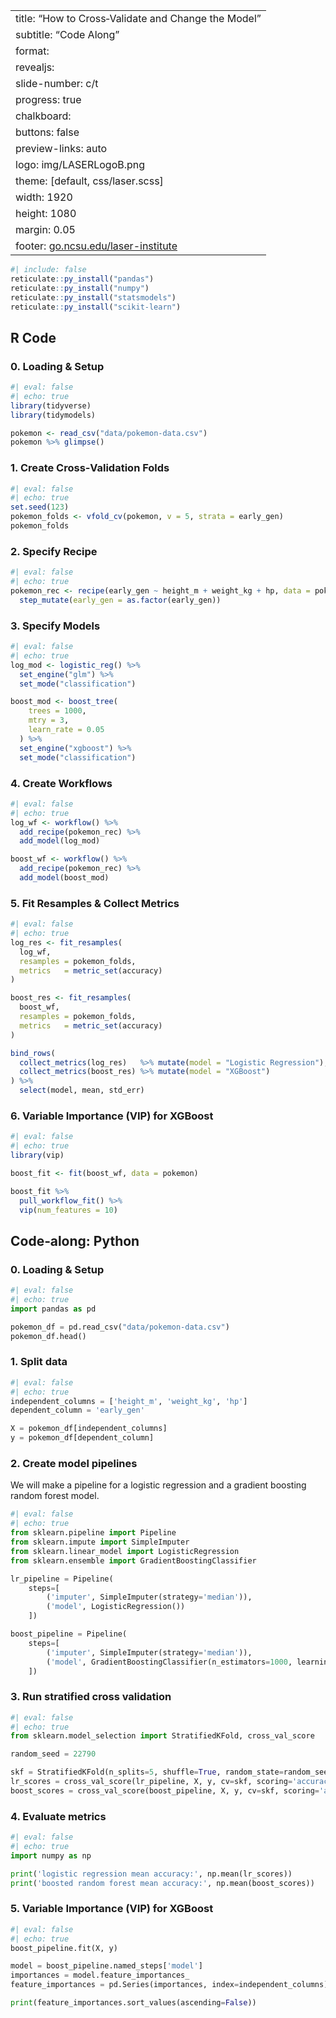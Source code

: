 
---
title: "How to Cross‑Validate and Change the Model"
subtitle: "Code Along"
format:
  revealjs:
    slide-number: c/t
    progress: true
    chalkboard:
      buttons: false
    preview-links: auto
    logo: img/LASERLogoB.png
    theme: [default, css/laser.scss]
    width: 1920
    height: 1080
    margin: 0.05
    footer: <a href="https://www.go.ncsu.edu/laser-institute">go.ncsu.edu/laser-institute
---

```r
#| include: false
reticulate::py_install("pandas")
reticulate::py_install("numpy")
reticulate::py_install("statsmodels")
reticulate::py_install("scikit-learn")
```

## R Code

::: {.panel-tabset}

### 0. Loading & Setup

```r
#| eval: false
#| echo: true
library(tidyverse)
library(tidymodels)

pokemon <- read_csv("data/pokemon-data.csv")
pokemon %>% glimpse()
```

### 1. Create Cross‑Validation Folds

```r
#| eval: false
#| echo: true
set.seed(123)
pokemon_folds <- vfold_cv(pokemon, v = 5, strata = early_gen)
pokemon_folds
```

### 2. Specify Recipe

```r
#| eval: false
#| echo: true
pokemon_rec <- recipe(early_gen ~ height_m + weight_kg + hp, data = pokemon) %>% 
  step_mutate(early_gen = as.factor(early_gen))
```

### 3. Specify Models

```r
#| eval: false
#| echo: true
log_mod <- logistic_reg() %>% 
  set_engine("glm") %>% 
  set_mode("classification")

boost_mod <- boost_tree(
    trees = 1000, 
    mtry = 3, 
    learn_rate = 0.05
  ) %>% 
  set_engine("xgboost") %>% 
  set_mode("classification")
```

### 4. Create Workflows

```r
#| eval: false
#| echo: true
log_wf <- workflow() %>% 
  add_recipe(pokemon_rec) %>% 
  add_model(log_mod)

boost_wf <- workflow() %>% 
  add_recipe(pokemon_rec) %>% 
  add_model(boost_mod)
```

### 5. Fit Resamples & Collect Metrics

```r
#| eval: false
#| echo: true
log_res <- fit_resamples(
  log_wf,
  resamples = pokemon_folds,
  metrics   = metric_set(accuracy)
)

boost_res <- fit_resamples(
  boost_wf,
  resamples = pokemon_folds,
  metrics   = metric_set(accuracy)
)

bind_rows(
  collect_metrics(log_res)   %>% mutate(model = "Logistic Regression"),
  collect_metrics(boost_res) %>% mutate(model = "XGBoost")
) %>% 
  select(model, mean, std_err)
```

### 6. Variable Importance (VIP) for XGBoost

```r
#| eval: false
#| echo: true
library(vip)

boost_fit <- fit(boost_wf, data = pokemon)

boost_fit %>% 
  pull_workflow_fit() %>% 
  vip(num_features = 10)
```

:::

## Code‑along: Python

::: {.panel-tabset}

### 0. Loading & Setup

```python
#| eval: false
#| echo: true
import pandas as pd

pokemon_df = pd.read_csv("data/pokemon-data.csv")
pokemon_df.head()
```


### 1. Split data

```python
#| eval: false
#| echo: true
independent_columns = ['height_m', 'weight_kg', 'hp']
dependent_column = 'early_gen'

X = pokemon_df[independent_columns]
y = pokemon_df[dependent_column]
```

### 2. Create model pipelines

We will make a pipeline for a logistic regression and a gradient boosting random forest model.
```python
#| eval: false
#| echo: true
from sklearn.pipeline import Pipeline
from sklearn.impute import SimpleImputer
from sklearn.linear_model import LogisticRegression
from sklearn.ensemble import GradientBoostingClassifier

lr_pipeline = Pipeline(
    steps=[
        ('imputer', SimpleImputer(strategy='median')),
        ('model', LogisticRegression())
    ])

boost_pipeline = Pipeline(
    steps=[
        ('imputer', SimpleImputer(strategy='median')),
        ('model', GradientBoostingClassifier(n_estimators=1000, learning_rate=0.05))
    ])
```

### 3. Run stratified cross validation
```python
#| eval: false
#| echo: true
from sklearn.model_selection import StratifiedKFold, cross_val_score

random_seed = 22790

skf = StratifiedKFold(n_splits=5, shuffle=True, random_state=random_seed)
lr_scores = cross_val_score(lr_pipeline, X, y, cv=skf, scoring='accuracy')  # can also score with 'f1' which is the harmonic mean or sensitivity (recall) and precision
boost_scores = cross_val_score(boost_pipeline, X, y, cv=skf, scoring='accuracy')
```

### 4. Evaluate metrics

```python
#| eval: false
#| echo: true
import numpy as np 

print('logistic regression mean accuracy:', np.mean(lr_scores))
print('boosted random forest mean accuracy:', np.mean(boost_scores))

```


### 5. Variable Importance (VIP) for XGBoost

```python
#| eval: false
#| echo: true
boost_pipeline.fit(X, y)

model = boost_pipeline.named_steps['model']
importances = model.feature_importances_
feature_importances = pd.Series(importances, index=independent_columns)

print(feature_importances.sort_values(ascending=False))
```

:::